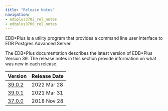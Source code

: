 ```yaml
---
title: "Release Notes"
navigation:
- edbplus3702_rel_notes
- edbplus3700_rel_notes
---
```


EDB\*Plus is a utility program that provides a command line user interface to EDB Postgres Advanced Server.

The EDB\*Plus documentation describes the latest version of EDB\*Plus Version 39. The release notes in this section provide information on what was new in each release. 

| Version                                | Release Date |                        
| -------------------------------------- | ------------ |  
| [39.0.2](edbplus3702_rel_notes.mdx)    | 2022 Mar 28  |
| [39.0.1](edbplus3701_rel_notes.mdx)    | 2021 Mar 31  | 
| [37.0.0](edbplus3700_rel_notes.mdx)    | 2018 Nov 28  | 